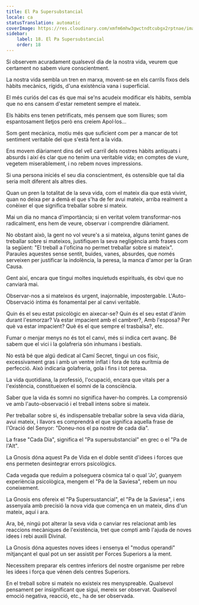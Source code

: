 ```yaml
---
title: El Pa Supersubstancial
locale: ca
statusTranslation: automatic
coverImage: https://res.cloudinary.com/xmfm6mhw3gwctndtcubgx2rptnae/image/upload/v1740468922/small_cover_tratado_de_psicologia_revolucionaria_a4c0dca4e0.webp
sidebar:
    label: 18. El Pa Supersubstancial
    order: 18
---
```

Si observem acuradament qualsevol dia de la nostra vida, veurem que certament no sabem viure conscientment.

La nostra vida sembla un tren en marxa, movent-se en els carrils fixos dels hàbits mecànics, rígids, d'una existència vana i superficial.

El més curiós del cas és que mai se'ns acudeix modificar els hàbits, sembla que no ens cansem d'estar remetent sempre el mateix.

Els hàbits ens tenen petrificats, més pensem que som lliures; som espantosament lletjos però ens creiem Apol·los...

Som gent mecànica, motiu més que suficient com per a mancar de tot sentiment veritable del que s'està fent a la vida.

Ens movem diàriament dins del vell carril dels nostres hàbits antiquats i absurds i així és clar que no tenim una veritable vida; en comptes de viure, vegetem miserablement, i no rebem noves impressions.

Si una persona iniciés el seu dia conscientment, és ostensible que tal dia seria molt diferent als altres dies.

Quan un pren la totalitat de la seva vida, com el mateix dia que està vivint, quan no deixa per a demà el que s'ha de fer avui mateix, arriba realment a conèixer el que significa treballar sobre si mateix.

Mai un dia no manca d'importància; si en veritat volem transformar-nos radicalment, ens hem de veure, observar i comprendre diàriament.

No obstant això, la gent no vol veure's a si mateixa, alguns tenint ganes de treballar sobre si mateixos, justifiquen la seva negligència amb frases com la següent: "El treball a l'oficina no permet treballar sobre si mateix". Paraules aquestes sense sentit, buides, vanes, absurdes, que només serveixen per justificar la indolència, la peresa, la manca d'amor per la Gran Causa.

Gent així, encara que tingui moltes inquietuds espirituals, és obvi que no canviarà mai.

Observar-nos a si mateixos és urgent, inajornable, impostergable. L'Auto-Observació íntima és fonamental per al canvi veritable.

Quin és el seu estat psicològic en aixecar-se? Quin és el seu estat d'ànim durant l'esmorzar? Va estar impacient amb el cambrer?, Amb l'esposa? Per què va estar impacient? Què és el que sempre el trasbalsa?, etc.

Fumar o menjar menys no és tot el canvi, més si indica cert avanç. Bé sabem que el vici i la golafreria són inhumans i bestials.

No està bé que algú dedicat al Camí Secret, tingui un cos físic, excessivament gras i amb un ventre inflat i fora de tota eurítmia de perfecció. Això indicaria golafreria, gola i fins i tot peresa.

La vida quotidiana, la professió, l'ocupació, encara que vitals per a l'existència, constitueixen el somni de la consciència.

Saber que la vida és somni no significa haver-ho comprès. La comprensió ve amb l'auto-observació i el treball intens sobre si mateix.

Per treballar sobre si, és indispensable treballar sobre la seva vida diària, avui mateix, i llavors es comprendrà el que significa aquella frase de l'Oració del Senyor: "Doneu-nos el pa nostre de cada dia".

La frase "Cada Dia", significa el "Pa supersubstancial" en grec o el "Pa de l'Alt".

La Gnosis dóna aquest Pa de Vida en el doble sentit d'idees i forces que ens permeten desintegrar errors psicològics.

Cada vegada que reduïm a polseguera còsmica tal o qual 'Jo', guanyem experiència psicològica, mengem el "Pa de la Saviesa", rebem un nou coneixement.

La Gnosis ens ofereix el "Pa Supersustancial", el "Pa de la Saviesa", i ens assenyala amb precisió la nova vida que comença en un mateix, dins d'un mateix, aquí i ara.

Ara, bé, ningú pot alterar la seva vida o canviar res relacionat amb les reaccions mecàniques de l'existència, tret que compti amb l'ajuda de noves idees i rebi auxili Divinal.

La Gnosis dóna aquestes noves idees i ensenya el "modus operandi" mitjançant el qual pot un ser assistit per Forces Superiors a la ment.

Necessitem preparar els centres inferiors del nostre organisme per rebre les idees i força que vénen dels centres Superiors.

En el treball sobre si mateix no existeix res menyspreable. Qualsevol pensament per insignificant que sigui, mereix ser observat. Qualsevol emoció negativa, reacció, etc., ha de ser observada.

